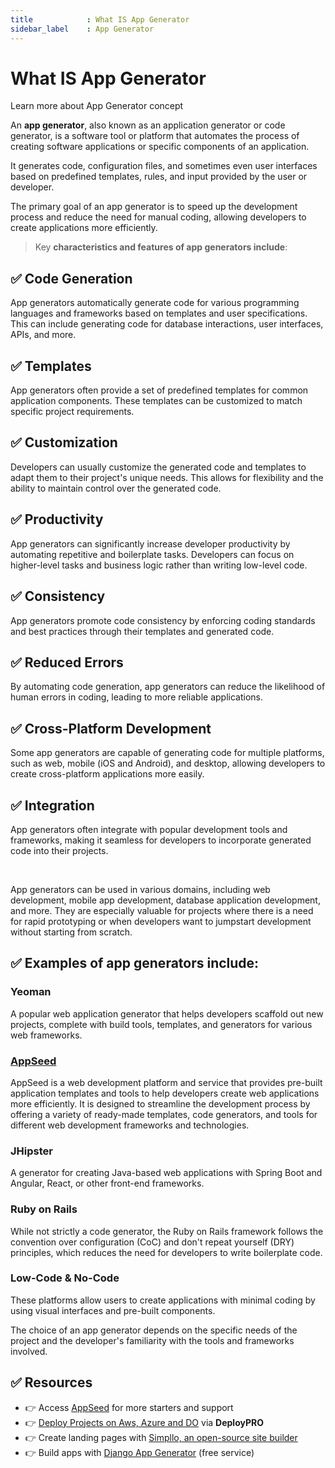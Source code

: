 ```yaml
---
title            : What IS App Generator 
sidebar_label    : App Generator
---
```


# What IS App Generator

<SubHeading>Learn more about App Generator concept</SubHeading>

An **app generator**, also known as an application generator or code generator, is a software tool or platform that automates the process of creating software applications or specific components of an application. 

It generates code, configuration files, and sometimes even user interfaces based on predefined templates, rules, and input provided by the user or developer. 

The primary goal of an app generator is to speed up the development process and reduce the need for manual coding, allowing developers to create applications more efficiently.

> Key **characteristics and features of app generators include**:

## ✅ **Code Generation** 

App generators automatically generate code for various programming languages and frameworks based on templates and user specifications. 
This can include generating code for database interactions, user interfaces, APIs, and more.

## ✅ **Templates** 

App generators often provide a set of predefined templates for common application components. These templates can be customized to match specific project requirements.

## ✅ **Customization** 

Developers can usually customize the generated code and templates to adapt them to their project's unique needs. 
This allows for flexibility and the ability to maintain control over the generated code.

## ✅ **Productivity** 

App generators can significantly increase developer productivity by automating repetitive and boilerplate tasks. 
Developers can focus on higher-level tasks and business logic rather than writing low-level code.

## ✅ **Consistency** 

App generators promote code consistency by enforcing coding standards and best practices through their templates and generated code.

## ✅ **Reduced Errors** 

By automating code generation, app generators can reduce the likelihood of human errors in coding, leading to more reliable applications.

## ✅ **Cross-Platform Development** 

Some app generators are capable of generating code for multiple platforms, such as web, mobile (iOS and Android), and desktop, allowing developers to create cross-platform applications more easily.

## ✅ **Integration** 

App generators often integrate with popular development tools and frameworks, making it seamless for developers to incorporate generated code into their projects.

<br />

App generators can be used in various domains, including web development, mobile app development, database application development, and more. They are especially valuable for projects where there is a need for rapid prototyping or when developers want to jumpstart development without starting from scratch.

## ✅ Examples of app generators include:

###  **Yeoman** 

A popular web application generator that helps developers scaffold out new projects, complete with build tools, templates, and generators for various web frameworks.

### **[AppSeed](https://appseed.us/)**

AppSeed is a web development platform and service that provides pre-built application templates and tools to help developers create web applications more efficiently. 
It is designed to streamline the development process by offering a variety of ready-made templates, code generators, and tools for different web development frameworks and technologies.

### **JHipster** 

A generator for creating Java-based web applications with Spring Boot and Angular, React, or other front-end frameworks.

### **Ruby on Rails** 

While not strictly a code generator, the Ruby on Rails framework follows the convention over configuration (CoC) and don't repeat yourself (DRY) principles, which reduces the need for developers to write boilerplate code.

### **Low-Code & No-Code** 

These platforms allow users to create applications with minimal coding by using visual interfaces and pre-built components.

The choice of an app generator depends on the specific needs of the project and the developer's familiarity with the tools and frameworks involved.

## ✅ Resources

- 👉 Access [AppSeed](https://appseed.us/) for more starters and support 
- 👉 [Deploy Projects on Aws, Azure and DO](https://www.docs.deploypro.dev/) via **DeployPRO**
- 👉 Create landing pages with [Simpllo, an open-source site builder](https://www.simpllo.com/)
- 👉 Build apps with [Django App Generator](https://app-generator.dev/django/) (free service)
